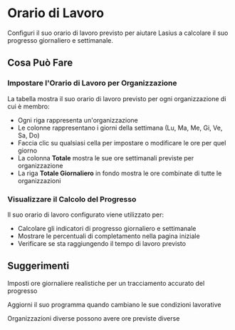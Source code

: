 # Orario di Lavoro

Configuri il suo orario di lavoro previsto per aiutare Lasius a calcolare il suo progresso giornaliero e settimanale.

## Cosa Può Fare

### Impostare l'Orario di Lavoro per Organizzazione
La tabella mostra il suo orario di lavoro previsto per ogni organizzazione di cui è membro:
- Ogni riga rappresenta un'organizzazione
- Le colonne rappresentano i giorni della settimana (Lu, Ma, Me, Gi, Ve, Sa, Do)
- Faccia clic su qualsiasi cella per impostare o modificare le ore per quel giorno
- La colonna **Totale** mostra le sue ore settimanali previste per organizzazione
- La riga **Totale Giornaliero** in fondo mostra le ore combinate di tutte le organizzazioni

### Visualizzare il Calcolo del Progresso
Il suo orario di lavoro configurato viene utilizzato per:
- Calcolare gli indicatori di progresso giornaliero e settimanale
- Mostrare le percentuali di completamento nella pagina iniziale
- Verificare se sta raggiungendo il tempo di lavoro previsto

## Suggerimenti

<Tip>Imposti ore giornaliere realistiche per un tracciamento accurato del progresso</Tip>

<Tip>Aggiorni il suo programma quando cambiano le sue condizioni lavorative</Tip>

<Tip>Organizzazioni diverse possono avere ore previste diverse</Tip>
